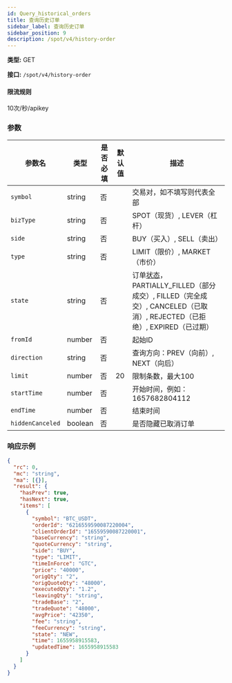 ```yaml
---
id: Query_historical_orders
title: 查询历史订单
sidebar_label: 查询历史订单
sidebar_position: 9
description: /spot/v4/history-order
---
```


**类型:** GET

**接口:** `/spot/v4/history-order`

#### 限流规则

10次/秒/apikey

### 参数

| 参数名 | 类型 | 是否必填 | 默认值 | 描述 |
| --- | --- | --- | --- | --- |
| `symbol` | string | 否 |  | 交易对，如不填写则代表全部 |
| `bizType` | string | 否 |  | SPOT（现货）, LEVER（杠杆） |
| `side` | string | 否 |  | BUY（买入）, SELL（卖出） |
| `type` | string | 否 |  | LIMIT（限价）, MARKET（市价） |
| `state` | string | 否 |  | 订单[状态](#orderStatus)，PARTIALLY_FILLED（部分成交）, FILLED（完全成交）, CANCELED（已取消）, REJECTED（已拒绝）, EXPIRED（已过期） |
| `fromId` | number | 否 |  | 起始ID |
| `direction` | string | 否 |  | 查询方向：PREV（向前）, NEXT（向后） |
| `limit` | number | 否 | 20 | 限制条数，最大100 |
| `startTime` | number | 否 |  | 开始时间，例如：1657682804112 |
| `endTime` | number | 否 |  | 结束时间 |
| `hiddenCanceled` | boolean | 否 |  | 是否隐藏已取消订单 |

### 响应示例

```json title="响应"
{
  "rc": 0,
  "mc": "string",
  "ma": [{}],
  "result": {
    "hasPrev": true,
    "hasNext": true,
    "items": [
      {
        "symbol": "BTC_USDT",
        "orderId": "6216559590087220004",
        "clientOrderId": "16559590087220001",
        "baseCurrency": "string",
        "quoteCurrency": "string",
        "side": "BUY",
        "type": "LIMIT",
        "timeInForce": "GTC",
        "price": "40000",
        "origQty": "2",
        "origQuoteQty": "48000",
        "executedQty": "1.2",
        "leavingQty": "string",
        "tradeBase": "2",
        "tradeQuote": "48000",
        "avgPrice": "42350",
        "fee": "string",
        "feeCurrency": "string",
        "state": "NEW",
        "time": 1655958915583,
        "updatedTime": 1655958915583
      }
    ]
  }
}
```